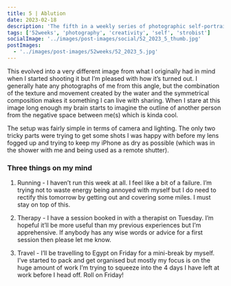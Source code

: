 ```yaml
---
title: 5 | Ablution
date: 2023-02-18
description: 'The fifth in a weekly series of photographic self-portraits of Stuart Mackenzie.'
tags: ['52weeks', 'photography', 'creativity', 'self', 'strobist']
socialImage: '../images/post-images/social/52_2023_5_thumb.jpg'
postImages:
  - '../images/post-images/52weeks/52_2023_5.jpg'
---
```



<GatsbyImage
  alt="A symetrical image of a man in profile showering, water drips of of his beard"
  title="Five - Ablution"
  image={getImage(props.data.mdx.frontmatter.postImages[0])}
  className="imageFull"
/>

This evolved into a very different image from what I originally had in mind when I started shooting it but I’m pleased with how it’s turned out. I generally hate any photographs of me from this angle, but the combination of the texture and movement created by the water and the symmetrical composition makes it something I can live with sharing. When I stare at this image long enough my brain starts to imagine the outline of another person from the negative space between me(s) which is kinda cool.

The setup was fairly simple in terms of camera and lighting. The only two tricky parts were trying to get some shots I was happy with before my lens fogged up and trying to keep my iPhone as dry as possible (which was in the shower with me and being used as a remote shutter).

### Three things on my mind

1. Running - I haven’t run this week at all. I feel like a bit of a failure. I’m trying not to waste energy being annoyed with myself but I do need to rectify this tomorrow by getting out and covering some miles. I must stay on top of this.

2. Therapy - I have a session booked in with a therapist on Tuesday. I’m hopeful it’ll be more useful than my previous experiences but I’m apprehensive. If anybody has any wise words or advice for a first session then please let me know.

3. Travel - I’ll be travelling to Egypt on Friday for a mini-break by myself. I’ve started to pack and get organised but mostly my focus is on the huge amount of work I’m trying to squeeze into the 4 days I have left at work before I head off. Roll on Friday!
